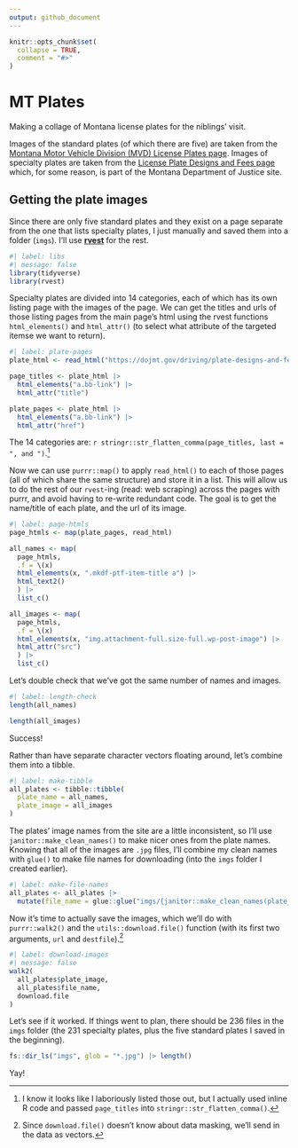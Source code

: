 ```yaml
---
output: github_document
---
```


<!-- README.md is generated from README.Rmd. Please edit that file -->

```r
knitr::opts_chunk$set(
  collapse = TRUE,
  comment = "#>"
)
```

# MT Plates

Making a collage of Montana license plates for the niblings' visit.

Images of the standard plates (of which there are five) are taken from the [Montana Motor Vehicle Division (MVD) License Plates page](https://www.dmvusa.com/statelink.php?id=425). Images of specialty plates are taken from the [License Plate Designs and Fees page](https://dojmt.gov/driving/plate-designs-and-fees/) which, for some reason, is part of the Montana Department of Justice site.

## Getting the plate images

Since there are only five standard plates and they exist on a page separate from the one that lists specialty plates, I just manually and saved them into a folder (`imgs`). I'll use [**rvest**](https://rvest.tidyverse.org/index.html) for the rest.

```r
#| label: libs
#| message: false
library(tidyverse)
library(rvest)
```

Specialty plates are divided into 14 categories, each of which has its own listing page with the images of the page. We can get the titles and urls of those listing pages from the main page's html using the rvest functions `html_elements()` and `html_attr()` (to select what attribute of the targeted itemse we want to return).

```r
#| label: plate-pages
plate_html <- read_html("https://dojmt.gov/driving/plate-designs-and-fees/")

page_titles <- plate_html |>
  html_elements("a.bb-link") |>
  html_attr("title")

plate_pages <- plate_html |>
  html_elements("a.bb-link") |>
  html_attr("href")
```

The 14 categories are: `r stringr::str_flatten_comma(page_titles, last = ", and ")`.[^1]

Now we can use `purrr::map()` to apply `read_html()` to each of those pages (all of which share the same structure) and store it in a list. This will allow us to do the rest of our `rvest`-ing (read: web scraping) across the pages with purrr, and avoid having to re-write redundant code. The goal is to get the name/title of each plate, and the url of its image.

```r
#| label: page-htmls
page_htmls <- map(plate_pages, read_html)

all_names <- map(
  page_htmls, 
  .f = \(x) 
  html_elements(x, ".mkdf-ptf-item-title a") |> 
  html_text2()
  ) |>
  list_c()

all_images <- map(
  page_htmls, 
  .f = \(x)
  html_elements(x, "img.attachment-full.size-full.wp-post-image") |> 
  html_attr("src")
  ) |>
  list_c()
```

Let's double check that we've got the same number of names and images.

```r
#| label: length-check
length(all_names)

length(all_images)
```

Success! 

Rather than have separate character vectors floating around, let's combine them into a tibble.

```r
#| label: make-tibble
all_plates <- tibble::tibble(
  plate_name = all_names,
  plate_image = all_images
)
```

The plates' image names from the site are a little inconsistent, so I'll use `janitor::make_clean_names()` to make nicer ones from the plate names. Knowing that all of the images are `.jpg` files, I'll combine my clean names with `glue()` to make file names for downloading (into the `imgs` folder I created earlier).

```r
#| label: make-file-names
all_plates <- all_plates |>
  mutate(file_name = glue::glue("imgs/{janitor::make_clean_names(plate_name)}.jpg"))
```

Now it's time to actually save the images, which we'll do with `purrr::walk2()` and the `utils::download.file()` function (with its first two arguments, `url` and `destfile`).[^2]

```r
#| label: download-images
#| message: false
walk2(
  all_plates$plate_image,
  all_plates$file_name,
  download.file
)
```


Let's see if it worked. If things went to plan, there should be 236 files in the `imgs` folder (the 231 specialty plates, plus the five standard plates I saved in the beginning).

```r
fs::dir_ls("imgs", glob = "*.jpg") |> length()
```

Yay!

[^1]: I know it looks like I laboriously listed those out, but I actually used inline R code and passed `page_titles` into `stringr::str_flatten_comma()`.  
[^2]: Since `download.file()` doesn't know about data masking, we'll send in the data as vectors.


